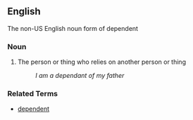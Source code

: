 == English ==

The non-US English noun form of dependent

=== Noun ===

# The person or thing who relies on another person or thing
#: ''I am a dependant of my father''

=== Related Terms ===

*[[dependent]]
